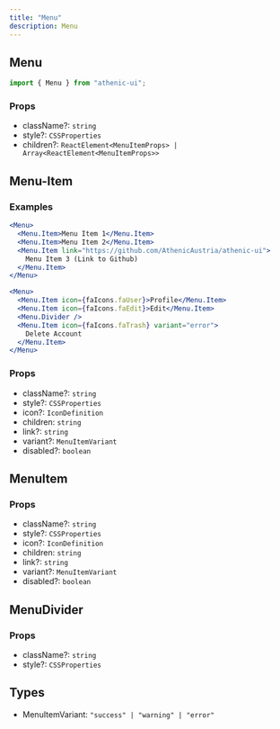 ```yaml
---
title: "Menu"
description: Menu
---
```


## Menu

```js
import { Menu } from "athenic-ui";
```

### Props

- className?: `string`
- style?: `CSSProperties`
- children?: `ReactElement<MenuItemProps> | Array<ReactElement<MenuItemProps>>`

## Menu-Item

### Examples

```jsx
<Menu>
  <Menu.Item>Menu Item 1</Menu.Item>
  <Menu.Item>Menu Item 2</Menu.Item>
  <Menu.Item link="https://github.com/AthenicAustria/athenic-ui">
    Menu Item 3 (Link to Github)
  </Menu.Item>
</Menu>

<Menu>
  <Menu.Item icon={faIcons.faUser}>Profile</Menu.Item>
  <Menu.Item icon={faIcons.faEdit}>Edit</Menu.Item>
  <Menu.Divider />
  <Menu.Item icon={faIcons.faTrash} variant="error">
    Delete Account
  </Menu.Item>
</Menu>
```

### Props

- className?: `string`
- style?: `CSSProperties`
- icon?: `IconDefinition`
- children: `string`
- link?: `string`
- variant?: `MenuItemVariant`
- disabled?: `boolean`

## MenuItem

### Props

- className?: `string`
- style?: `CSSProperties`
- icon?: `IconDefinition`
- children: `string`
- link?: `string`
- variant?: `MenuItemVariant`
- disabled?: `boolean`

## MenuDivider

### Props

- className?: `string`
- style?: `CSSProperties`

## Types

- MenuItemVariant: `"success" | "warning" | "error"`
